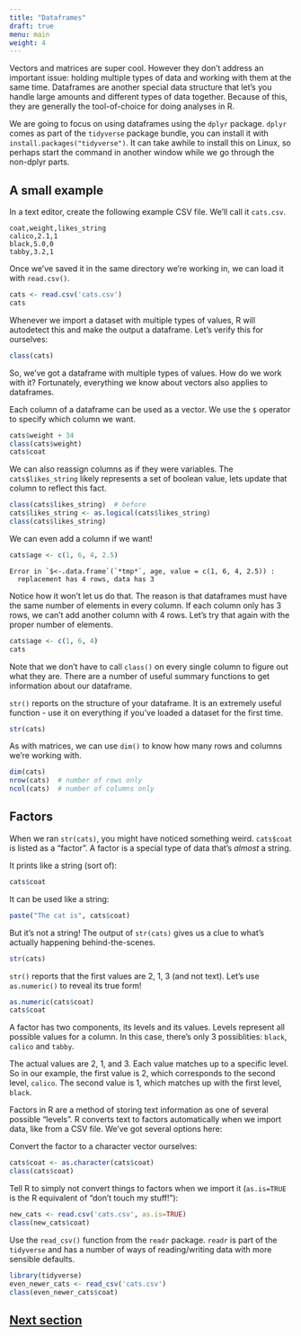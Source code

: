 ```yaml
---
title: "Dataframes"
draft: true
menu: main
weight: 4
---
```


Vectors and matrices are super cool. 
However they don't address an important issue:
holding multiple types of data and working with them at the same time.
Dataframes are another special data structure that let's you
handle large amounts and different types of data together.
Because of this, they are generally the tool-of-choice
for doing analyses in R.

We are going to focus on using dataframes using the `dplyr` package.
`dplyr` comes as part of the `tidyverse` package bundle, 
you can install it with `install.packages("tidyverse")`.
It can take awhile to install this on Linux, 
so perhaps start the command in another window while we go through the non-dplyr parts.

## A small example

In a text editor, create the following example CSV file.
We'll call it `cats.csv`.

```
coat,weight,likes_string
calico,2.1,1
black,5.0,0
tabby,3.2,1
```

Once we've saved it in the same directory we're working in,
we can load it with `read.csv()`. 

```r
cats <- read.csv('cats.csv')
cats
```

Whenever we import a dataset with multiple types of values,
R will autodetect this and make the output a dataframe.
Let's verify this for ourselves:

```r
class(cats)
```

So, we've got a dataframe with multiple types of values.
How do we work with it?
Fortunately, everything we know about vectors also applies to dataframes.

Each column of a dataframe can be used as a vector.
We use the `$` operator to specify which column we want.

```r
cats$weight + 34
class(cats$weight)
cats$coat
```

We can also reassign columns as if they were variables.
The `cats$likes_string` likely represents a set of boolean value,
lets update that column to reflect this fact.

```r
class(cats$likes_string)  # before
cats$likes_string <- as.logical(cats$likes_string)
class(cats$likes_string)
```

We can even add a column if we want!

```r
cats$age <- c(1, 6, 4, 2.5)
```
```
Error in `$<-.data.frame`(`*tmp*`, age, value = c(1, 6, 4, 2.5)) : 
  replacement has 4 rows, data has 3
```

Notice how it won't let us do that.
The reason is that dataframes must have the same number of elements in every column.
If each column only has 3 rows, we can't add another column with 4 rows.
Let's try that again with the proper number of elements.

```r
cats$age <- c(1, 6, 4)
cats
```

Note that we don't have to call `class()` on every single column
to figure out what they are.
There are a number of useful summary functions to get information about our dataframe.

`str()` reports on the structure of your dataframe. 
It is an extremely useful function - 
use it on everything if you've loaded a dataset for the first time.

```r
str(cats)
```

As with matrices, we can use `dim()` to know how many rows and columns we're working with.

```r
dim(cats)
nrow(cats)  # number of rows only
ncol(cats)  # number of columns only
```

## Factors

When we ran `str(cats)`, you might have noticed something weird.
`cats$coat` is listed as a "factor". 
A factor is a special type of data that's *almost* a string.

It prints like a string (sort of):

```r
cats$coat
```

It can be used like a string:

```r
paste("The cat is", cats$coat)
```

But it's not a string!
The output of `str(cats)` gives us a clue to what's actually happening
behind-the-scenes.

```r
str(cats)
```

`str()` reports that the first values are 2, 1, 3 (and not text).
Let's use `as.numeric()` to reveal its true form!

```r
as.numeric(cats$coat)
cats$coat
```

A factor has two components, its levels and its values.
Levels represent all possible values for a column.
In this case, there's only 3 possiblities:
`black`, `calico` and `tabby`.

The actual values are 2, 1, and 3.
Each value matches up to a specific level.
So in our example, the first value is 2, which corresponds to the second level, `calico`.
The second value is 1, which matches up with the first level, `black`.

Factors in R are a method of storing text information 
as one of several possible "levels".
R converts text to factors automatically when we import data, like from a CSV file.
We've got several options here:

Convert the factor to a character vector ourselves:
```r
cats$coat <- as.character(cats$coat)
class(cats$coat)
```

Tell R to simply not convert things to factors when we import it
(`as.is=TRUE` is the R equivalent of "don't touch my stuff!"):
```r
new_cats <- read.csv('cats.csv', as.is=TRUE)
class(new_cats$coat)
```

Use the `read_csv()` function from the `readr` package.
`readr` is part of the `tidyverse` and has a number of ways of
reading/writing data with more sensible defaults.

```r
library(tidyverse)
even_newer_cats <- read_csv('cats.csv')
class(even_newer_cats$coat)
```

## [Next section](../dplyr/)

